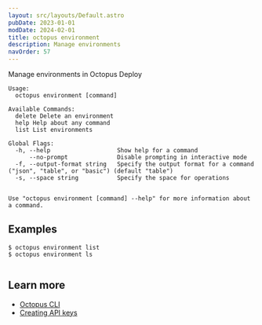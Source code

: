 ```yaml
---
layout: src/layouts/Default.astro
pubDate: 2023-01-01
modDate: 2024-02-01
title: octopus environment
description: Manage environments
navOrder: 57
---
```


Manage environments in Octopus Deploy

```
Usage:
  octopus environment [command]

Available Commands:
  delete Delete an environment
  help Help about any command
  list List environments

Global Flags:
  -h, --help                   Show help for a command
      --no-prompt              Disable prompting in interactive mode
  -f, --output-format string   Specify the output format for a command ("json", "table", or "basic") (default "table")
  -s, --space string           Specify the space for operations


Use "octopus environment [command] --help" for more information about a command.
```

## Examples

<SamplesInstance />

```
$ octopus environment list
$ octopus environment ls


```

## Learn more

- [Octopus CLI](/docs/octopus-rest-api/cli)
- [Creating API keys](/docs/octopus-rest-api/how-to-create-an-api-key)